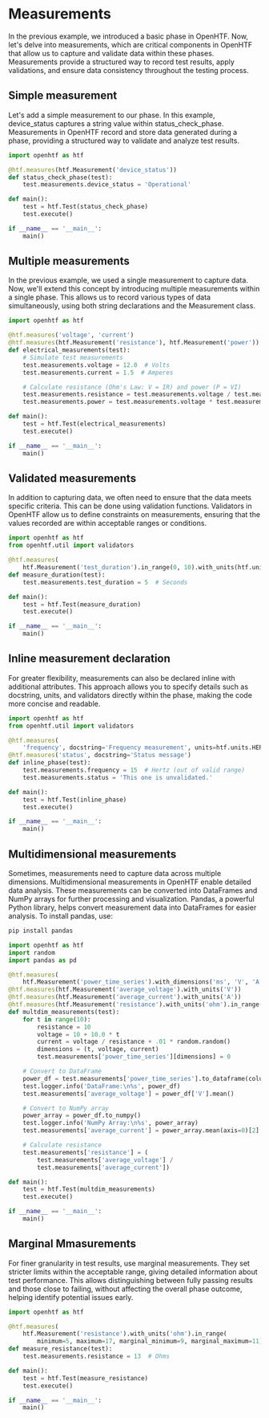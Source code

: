 # Measurements

In the previous example, we introduced a basic phase in OpenHTF. Now, let's delve into measurements, which are critical components in OpenHTF that allow us to capture and validate data within these phases. Measurements provide a structured way to record test results, apply validations, and ensure data consistency throughout the testing process.

## Simple measurement

Let's add a simple measurement to our phase. In this example, device_status captures a string value within status_check_phase. Measurements in OpenHTF record and store data generated during a phase, providing a structured way to validate and analyze test results.

```python {{ title: 'main.py' }}
import openhtf as htf

@htf.measures(htf.Measurement('device_status'))
def status_check_phase(test):
    test.measurements.device_status = 'Operational'

def main():
    test = htf.Test(status_check_phase)
    test.execute()

if __name__ == '__main__':
    main()
```

## Multiple measurements

In the previous example, we used a single measurement to capture data. Now, we'll extend this concept by introducing multiple measurements within a single phase. This allows us to record various types of data simultaneously, using both string declarations and the Measurement class.

```python {{ title: 'main.py' }}
import openhtf as htf

@htf.measures('voltage', 'current')
@htf.measures(htf.Measurement('resistance'), htf.Measurement('power'))
def electrical_measurements(test):
    # Simulate test measurements
    test.measurements.voltage = 12.0  # Volts
    test.measurements.current = 1.5  # Amperes

    # Calculate resistance (Ohm's Law: V = IR) and power (P = VI)
    test.measurements.resistance = test.measurements.voltage / test.measurements.current  # Ohms
    test.measurements.power = test.measurements.voltage * test.measurements.current  # Watts

def main():
    test = htf.Test(electrical_measurements)
    test.execute()

if __name__ == '__main__':
    main()
```

## Validated measurements

In addition to capturing data, we often need to ensure that the data meets specific criteria. This can be done using validation functions. Validators in OpenHTF allow us to define constraints on measurements, ensuring that the values recorded are within acceptable ranges or conditions.

```python {{ title: 'main.py' }}
import openhtf as htf
from openhtf.util import validators

@htf.measures(
    htf.Measurement('test_duration').in_range(0, 10).with_units(htf.units.SECOND))
def measure_duration(test):
    test.measurements.test_duration = 5  # Seconds

def main():
    test = htf.Test(measure_duration)
    test.execute()

if __name__ == '__main__':
    main()
```

## Inline measurement declaration

For greater flexibility, measurements can also be declared inline with additional attributes. This approach allows you to specify details such as docstring, units, and validators directly within the phase, making the code more concise and readable.

```python {{ title: 'main.py' }}
import openhtf as htf
from openhtf.util import validators

@htf.measures(
    'frequency', docstring='Frequency measurement', units=htf.units.HERTZ, validators=[validators.in_range(0, 10)])
@htf.measures('status', docstring='Status message')
def inline_phase(test):
    test.measurements.frequency = 15  # Hertz (out of valid range)
    test.measurements.status = 'This one is unvalidated.'

def main():
    test = htf.Test(inline_phase)
    test.execute()

if __name__ == '__main__':
    main()
```

## Multidimensional measurements

Sometimes, measurements need to capture data across multiple dimensions. Multidimensional measurements in OpenHTF enable detailed data analysis. These measurements can be converted into DataFrames and NumPy arrays for further processing and visualization. Pandas, a powerful Python library, helps convert measurement data into DataFrames for easier analysis. To install pandas, use:

```sh
pip install pandas
```

```python {{ title: 'main.py' }}
import openhtf as htf
import random
import pandas as pd

@htf.measures(
    htf.Measurement('power_time_series').with_dimensions('ms', 'V', 'A'))
@htf.measures(htf.Measurement('average_voltage').with_units('V'))
@htf.measures(htf.Measurement('average_current').with_units('A'))
@htf.measures(htf.Measurement('resistance').with_units('ohm').in_range(9, 11))
def multdim_measurements(test):
    for t in range(10):
        resistance = 10
        voltage = 10 + 10.0 * t
        current = voltage / resistance + .01 * random.random()
        dimensions = (t, voltage, current)
        test.measurements['power_time_series'][dimensions] = 0

    # Convert to DataFrame
    power_df = test.measurements['power_time_series'].to_dataframe(columns=['ms', 'V', 'A', 'n/a'])
    test.logger.info('DataFrame:\n%s', power_df)
    test.measurements['average_voltage'] = power_df['V'].mean()

    # Convert to NumPy array
    power_array = power_df.to_numpy()
    test.logger.info('NumPy Array:\n%s', power_array)
    test.measurements['average_current'] = power_array.mean(axis=0)[2]

    # Calculate resistance
    test.measurements['resistance'] = (
        test.measurements['average_voltage'] /
        test.measurements['average_current'])

def main():
    test = htf.Test(multdim_measurements)
    test.execute()

if __name__ == '__main__':
    main()
```

## Marginal Mmasurements

For finer granularity in test results, use marginal measurements. They set stricter limits within the acceptable range, giving detailed information about test performance. This allows distinguishing between fully passing results and those close to failing, without affecting the overall phase outcome, helping identify potential issues early.

```python {{ title: 'main.py' }}
import openhtf as htf

@htf.measures(
    htf.Measurement('resistance').with_units('ohm').in_range(
        minimum=5, maximum=17, marginal_minimum=9, marginal_maximum=11))
def measure_resistance(test):
    test.measurements.resistance = 13  # Ohms

def main():
    test = htf.Test(measure_resistance)
    test.execute()

if __name__ == '__main__':
    main()
```
